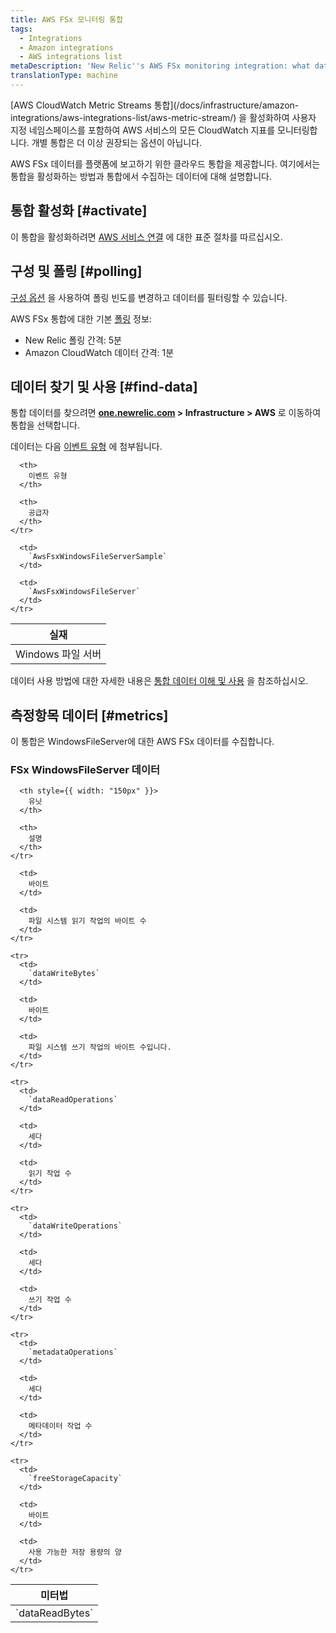 ```yaml
---
title: AWS FSx 모니터링 통합
tags:
  - Integrations
  - Amazon integrations
  - AWS integrations list
metaDescription: 'New Relic''s AWS FSx monitoring integration: what data it reports, and how to enable it.'
translationType: machine
---
```


<Callout variant="important">
  [AWS CloudWatch Metric Streams 통합](/docs/infrastructure/amazon-integrations/aws-integrations-list/aws-metric-stream/) 을 활성화하여 사용자 지정 네임스페이스를 포함하여 AWS 서비스의 모든 CloudWatch 지표를 모니터링합니다. 개별 통합은 더 이상 권장되는 옵션이 아닙니다.
</Callout>

AWS FSx 데이터를 플랫폼에 보고하기 위한 클라우드 통합을 제공합니다. 여기에서는 통합을 활성화하는 방법과 통합에서 수집하는 데이터에 대해 설명합니다.

## 통합 활성화 [#activate]

이 통합을 활성화하려면 [AWS 서비스 연결](/docs/infrastructure/infrastructure-integrations/getting-started/connect-aws-integrations-infrastructure) 에 대한 표준 절차를 따르십시오.

## 구성 및 폴링 [#polling]

[구성 옵션](/docs/integrations/new-relic-integrations/getting-started/configure-polling-frequency-data-collection-cloud-integrations) 을 사용하여 폴링 빈도를 변경하고 데이터를 필터링할 수 있습니다.

AWS FSx 통합에 대한 기본 [폴링](/docs/infrastructure/amazon-integrations/aws-integrations-list/aws-polling-intervals-infrastructure-integrations) 정보:

* New Relic 폴링 간격: 5분
* Amazon CloudWatch 데이터 간격: 1분

## 데이터 찾기 및 사용 [#find-data]

통합 데이터를 찾으려면 **[one.newrelic.com](https://one.newrelic.com/ "링크가 새 창에서 열립니다.") > Infrastructure > AWS** 로 이동하여 통합을 선택합니다.

데이터는 다음 [이벤트 유형](/docs/data-apis/understand-data/new-relic-data-types/#event-data) 에 첨부됩니다.

<table>
  <thead>
    <tr>
      <th>
        실재
      </th>

      <th>
        이벤트 유형
      </th>

      <th>
        공급자
      </th>
    </tr>
  </thead>

  <tbody>
    <tr>
      <td>
        Windows 파일 서버
      </td>

      <td>
        `AwsFsxWindowsFileServerSample`
      </td>

      <td>
        `AwsFsxWindowsFileServer`
      </td>
    </tr>
  </tbody>
</table>

데이터 사용 방법에 대한 자세한 내용은 [통합 데이터 이해 및 사용](/docs/infrastructure/integrations/find-use-infrastructure-integration-data) 을 참조하십시오.

## 측정항목 데이터 [#metrics]

이 통합은 WindowsFileServer에 대한 AWS FSx 데이터를 수집합니다.

### FSx WindowsFileServer 데이터

<table>
  <thead>
    <tr>
      <th style={{ width: "275px" }}>
        미터법
      </th>

      <th style={{ width: "150px" }}>
        유닛
      </th>

      <th>
        설명
      </th>
    </tr>
  </thead>

  <tbody>
    <tr>
      <td>
        `dataReadBytes`
      </td>

      <td>
        바이트
      </td>

      <td>
        파일 시스템 읽기 작업의 바이트 수
      </td>
    </tr>

    <tr>
      <td>
        `dataWriteBytes`
      </td>

      <td>
        바이트
      </td>

      <td>
        파일 시스템 쓰기 작업의 바이트 수입니다.
      </td>
    </tr>

    <tr>
      <td>
        `dataReadOperations`
      </td>

      <td>
        세다
      </td>

      <td>
        읽기 작업 수
      </td>
    </tr>

    <tr>
      <td>
        `dataWriteOperations`
      </td>

      <td>
        세다
      </td>

      <td>
        쓰기 작업 수
      </td>
    </tr>

    <tr>
      <td>
        `metadataOperations`
      </td>

      <td>
        세다
      </td>

      <td>
        메타데이터 작업 수
      </td>
    </tr>

    <tr>
      <td>
        `freeStorageCapacity`
      </td>

      <td>
        바이트
      </td>

      <td>
        사용 가능한 저장 용량의 양
      </td>
    </tr>
  </tbody>
</table>
